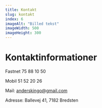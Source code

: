 ```yaml
---
title: Kontakt
slug: kontakt
index: 6
imageAlt: "Billed tekst"
imageWidth: 500
imageHeight: 300
---
```


# Kontaktinformationer

Fastnet 75 88 10 50

Mobil 51 52 20 26

Mail: anderskingo@gmail.com

Adresse: Ballevej 41, 7182 Bredsten
